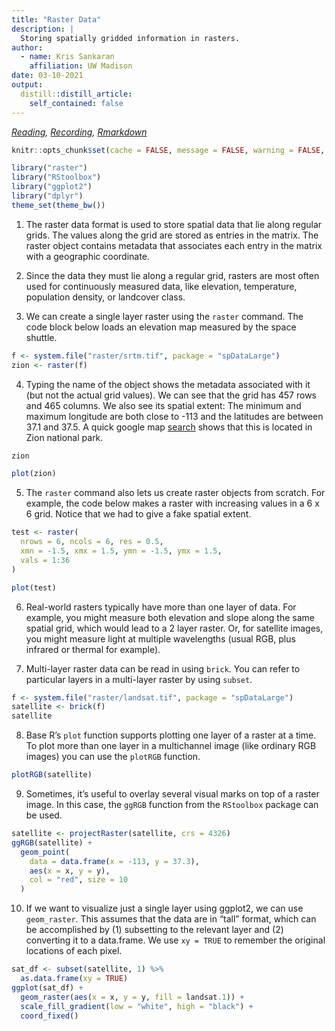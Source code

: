 ```yaml
---
title: "Raster Data"
description: |
  Storing spatially gridded information in rasters.
author:
  - name: Kris Sankaran
    affiliation: UW Madison
date: 03-10-2021
output:
  distill::distill_article:
    self_contained: false
---
```


_[Reading](https://geocompr.robinlovelace.net/spatial-class.html), [Recording](https://mediaspace.wisc.edu/media/Week%207%20%5B3%5D%20Raster%20Data/1_k5px5f53), [Rmarkdown](https://github.com/krisrs1128/stat479/blob/master/_posts/2021-03-02-week7-3/week7-3.Rmd)_

```r
knitr::opts_chunk$set(cache = FALSE, message = FALSE, warning = FALSE, echo = TRUE)
```

```r
library("raster")
library("RStoolbox")
library("ggplot2")
library("dplyr")
theme_set(theme_bw())
```

1. The raster data format is used to store spatial data that lie along regular
grids. The values along the grid are stored as entries in the matrix. The raster
object contains metadata that associates each entry in the matrix with a
geographic coordinate.

2. Since the data they must lie along a regular grid, rasters are most often
used for continuously measured data, like elevation, temperature, population
density, or landcover class.

3. We can create a single layer raster using the `raster` command. The code
block below loads an elevation map measured by the space shuttle.

```r
f <- system.file("raster/srtm.tif", package = "spDataLarge")
zion <- raster(f)
```

4. Typing the name of the object shows the metadata associated with it (but not
the actual grid values). We can see that the grid has 457 rows and 465 columns.
We also see its spatial extent: The minimum and maximum longitude are both close
to -113 and the latitudes are between 37.1 and 37.5. A quick google map [search](https://goo.gl/maps/X4EY2BsGgMZzN5BM9) shows that this is located in Zion
national park.

```r
zion
```
```r
plot(zion)
```

5. The `raster` command also lets us create raster objects from scratch. For example, the code below makes a raster with increasing values in a 6 x 6 grid. Notice that we had to give a fake spatial extent.

```r
test <- raster(
  nrows = 6, ncols = 6, res = 0.5, 
  xmn = -1.5, xmx = 1.5, ymn = -1.5, ymx = 1.5,
  vals = 1:36
)

plot(test)
```

6. Real-world rasters typically have more than one layer of data. For example, you might measure both elevation and slope along the same spatial grid, which would lead to a 2 layer raster. Or, for satellite images, you might measure light at multiple wavelengths (usual RGB, plus infrared or thermal for example).

7. Multi-layer raster data can be read in using `brick`. You can refer to particular layers in a multi-layer raster by using `subset`.

```r
f <- system.file("raster/landsat.tif", package = "spDataLarge")
satellite <- brick(f)
satellite
```

8. Base R’s `plot` function supports plotting one layer of a raster at a time. To plot more than one layer in a multichannel image (like ordinary RGB images) you can use the `plotRGB` function.

```r
plotRGB(satellite)
```

9. Sometimes, it’s useful to overlay several visual marks on top of a raster
image. In this case, the `ggRGB` function from the `RStoolbox` package can be
used.

```r
satellite <- projectRaster(satellite, crs = 4326)
ggRGB(satellite) +
  geom_point(
    data = data.frame(x = -113, y = 37.3), 
    aes(x = x, y = y), 
    col = "red", size = 10
  )
```

10. If we want to visualize just a single layer using ggplot2, we can use
`geom_raster`. This assumes that the data are in "tall" format, which can be
accomplished by (1) subsetting to the relevant layer and (2) converting it to a
data.frame. We use `xy = TRUE` to remember the original locations of each pixel.

```r
sat_df <- subset(satellite, 1) %>%
  as.data.frame(xy = TRUE)
ggplot(sat_df) +
  geom_raster(aes(x = x, y = y, fill = landsat.1)) +
  scale_fill_gradient(low = "white", high = "black") +
  coord_fixed()
```

